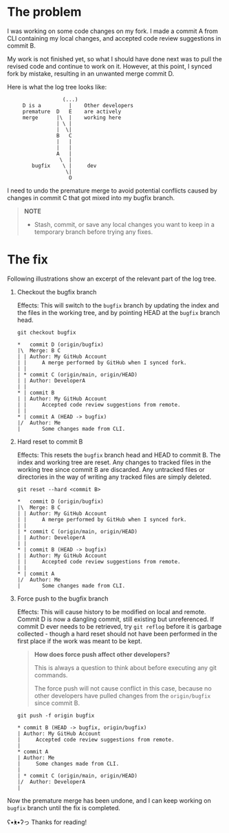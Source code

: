 # The problem

I was working on some code changes on my fork. I made a commit A from CLI containing my local changes, and accepted code review suggestions in commit B.

My work is not finished yet, so what I should have done next was to pull the revised code and continue to work on it. However, at this point, I synced fork by mistake, resulting in an unwanted merge commit D.

Here is what the log tree looks like:

```
                  (...)
     D is a         |    Other developers
     premature  D   E    are actively
     merge      |\  |    working here
                | \ |
                |  \|
                B   C
                |   |
                |   | 
                A   |
                 \  |
        bugfix    \ |     dev
                   \|
                    O
```

I need to undo the premature merge to avoid potential conflicts caused by changes in commit C that got mixed into my bugfix branch.

> **NOTE** 
> - Stash, commit, or save any local changes you want to keep in a temporary branch before trying any fixes.


# The fix

Following illustrations show an excerpt of the relevant part of the log tree.

1. Checkout the bugfix branch

    Effects: This will switch to the `bugfix` branch by updating the index and the files in the working tree, and by pointing HEAD at the `bugfix` branch head.

    ```shell
    git checkout bugfix
    ```

    ```shell
    *   commit D (origin/bugfix)
    |\  Merge: B C
    | | Author: My GitHub Account
    | |     A merge performed by GitHub when I synced fork.
    | |   
    | * commit C (origin/main, origin/HEAD)
    | | Author: DeveloperA
    | |
    * | commit B
    | | Author: My GitHub Account
    | |     Accepted code review suggestions from remote.
    | |   
    * | commit A (HEAD -> bugfix)
    |/  Author: Me
    |       Some changes made from CLI.
    ```

2. Hard reset to commit B

    Effects: This resets the `bugfix` branch head and HEAD to commit B. The index and working tree are reset. Any changes to tracked files in the working tree since commit B are discarded. Any untracked files or directories in the way of writing any tracked files are simply deleted.

    ```shell
    git reset --hard <commit B>
    ```

    ```shell
    *   commit D (origin/bugfix)
    |\  Merge: B C
    | | Author: My GitHub Account
    | |     A merge performed by GitHub when I synced fork.
    | |   
    | * commit C (origin/main, origin/HEAD)
    | | Author: DeveloperA
    | |
    * | commit B (HEAD -> bugfix)
    | | Author: My GitHub Account
    | |     Accepted code review suggestions from remote.
    | |   
    * | commit A
    |/  Author: Me
    |       Some changes made from CLI.
    ```

3. Force push to the bugfix branch

    Effects: This will cause history to be modified on local and remote. Commit D is now a dangling commit, still existing but unreferenced. If commit D ever needs to be retrieved, try `git reflog` before it is garbage collected - though a hard reset should not have been performed in the first place if the work was meant to be kept.

    >**How does force push affect other developers?**
    >
    > This is always a question to think about before executing any git commands.
    >
    > The force push will not cause conflict in this case, because no other developers have pulled changes from the `origin/bugfix` since commit B.

    ```shell
    git push -f origin bugfix
    ```

    ```shell
    * commit B (HEAD -> bugfix, origin/bugfix)
    | Author: My GitHub Account
    |     Accepted code review suggestions from remote.
    |     
    * commit A
    | Author: Me
    |     Some changes made from CLI.
    |
    | * commit C (origin/main, origin/HEAD)
    |/  Author: DeveloperA
    |
    ```

Now the premature merge has been undone, and I can keep working on `bugfix` branch until the fix is completed.

ʕ•́ᴥ•̀ʔっ Thanks for reading!